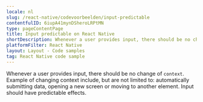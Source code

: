 ```yaml
---
locale: nl
slug: /react-native/codevoorbeelden/input-predictable
contentfulID: 6iupA41mynDSheroLRPtMN
type: pageContentPage
title: Input predictable on React Native
shortDescription: Whenever a user provides input, there should be no change of context.
platformFilter: React Native
layout: Layout - Code samples
tag: React Native code sample
---
```


Whenever a user provides input, there should be no change of `context`. Example of changing context include, but are not limited to: automatically submitting data, opening a new screen or moving to another element. Input should have predictable effects.

<CodeSample id="input-predictable" locale="nl" platform="react native"/>
